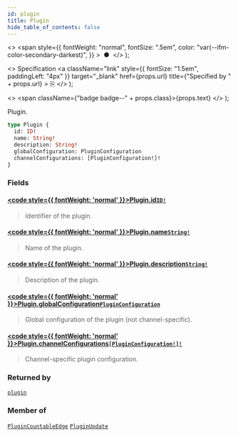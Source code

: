 ```yaml
---
id: plugin
title: Plugin
hide_table_of_contents: false
---
```


  <>
    <span
      style={{
        fontWeight: "normal",
        fontSize: ".5em",
        color: "var(--ifm-color-secondary-darkest)",
      }}
    >
      &nbsp;●&nbsp;
    </span>
  </>
);

  <>
    Specification
    <a
      className="link"
      style={{ fontSize: "1.5em", paddingLeft: "4px" }}
      target="\_blank"
      href={props.url}
      title={"Specified by " + props.url}
    >
      ⎘
    </a>
  </>
);

  <>
    <span className={"badge badge--" + props.class}>{props.text}</span>
  </>
);

Plugin.

```graphql
type Plugin {
  id: ID!
  name: String!
  description: String!
  globalConfiguration: PluginConfiguration
  channelConfigurations: [PluginConfiguration!]!
}
```

### Fields

#### [<code style={{ fontWeight: 'normal' }}>Plugin.<b>id</b></code>](#)<Bullet />[`ID!`](../../../storefront/miscellaneous/scalars/id) <Badge class="secondary" text="non-null"/> <Badge class="secondary" text="scalar"/>

> Identifier of the plugin.

#### [<code style={{ fontWeight: 'normal' }}>Plugin.<b>name</b></code>](#)<Bullet />[`String!`](../../../storefront/miscellaneous/scalars/string) <Badge class="secondary" text="non-null"/> <Badge class="secondary" text="scalar"/>

> Name of the plugin.

#### [<code style={{ fontWeight: 'normal' }}>Plugin.<b>description</b></code>](#)<Bullet />[`String!`](../../../storefront/miscellaneous/scalars/string) <Badge class="secondary" text="non-null"/> <Badge class="secondary" text="scalar"/>

> Description of the plugin.

#### [<code style={{ fontWeight: 'normal' }}>Plugin.<b>globalConfiguration</b></code>](#)<Bullet />[`PluginConfiguration`](../../../storefront/miscellaneous/objects/plugin-configuration) <Badge class="secondary" text="object"/>

> Global configuration of the plugin (not channel-specific).

#### [<code style={{ fontWeight: 'normal' }}>Plugin.<b>channelConfigurations</b></code>](#)<Bullet />[`[PluginConfiguration!]!`](../../../storefront/miscellaneous/objects/plugin-configuration) <Badge class="secondary" text="non-null"/> <Badge class="secondary" text="object"/>

> Channel-specific plugin configuration.

### Returned by

[`plugin`](../../../storefront/miscellaneous/queries/plugin) <Badge class="secondary" text="query"/>

### Member of

[`PluginCountableEdge`](../../../storefront/miscellaneous/objects/plugin-countable-edge) <Badge class="secondary" text="object"/><Bullet />[`PluginUpdate`](../../../storefront/miscellaneous/objects/plugin-update) <Badge class="secondary" text="object"/>
